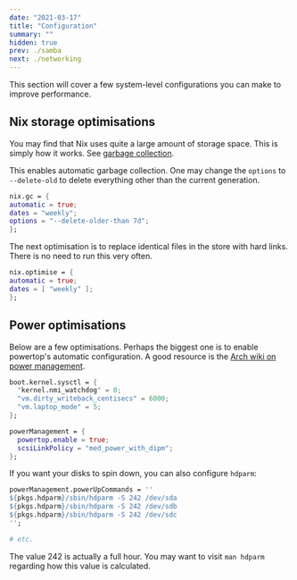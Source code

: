 ```yaml
---
date: "2021-03-17"
title: "Configuration"
summary: ""
hidden: true
prev: ./samba
next: ./networking
---
```


This section will cover a few system-level configurations you can make to
improve performance.

## Nix storage optimisations

You may find that Nix uses quite a large amount of storage space. This is simply
how it works. See [garbage
collection](https://nixos.org/manual/nix/stable/#sec-garbage-collection).

This enables automatic garbage collection. One may change the `options` to
`--delete-old` to delete everything other than the current generation.

```nix path=/etc/nixos/configuration.nix
nix.gc = {
automatic = true;
dates = "weekly";
options = "--delete-older-than 7d";
};
```

The next optimisation is to replace identical files in the store with hard
links. There is no need to run this very often.

```nix path=/etc/nixos/configuration.nix
nix.optimise = {
automatic = true;
dates = [ "weekly" ];
};
```

## Power optimisations

Below are a few optimisations. Perhaps the biggest one is to enable powertop's
automatic configuration. A good resource is the [Arch wiki on power management](https://wiki.archlinux.org/title/Power_management).

```nix path=/etc/nixos/configuration.nix
boot.kernel.sysctl = {
  "kernel.nmi_watchdog" = 0;
  "vm.dirty_writeback_centisecs" = 6000;
  "vm.laptop_mode" = 5;
};

powerManagement = {
  powertop.enable = true;
  scsiLinkPolicy = "med_power_with_dipm";
};
```

If you want your disks to spin down, you can also configure `hdparm`:

```nix path=/etc/nixos/configuration.nix
powerManagement.powerUpCommands = ''
${pkgs.hdparm}/sbin/hdparm -S 242 /dev/sda
${pkgs.hdparm}/sbin/hdparm -S 242 /dev/sdb
${pkgs.hdparm}/sbin/hdparm -S 242 /dev/sdc
'';

# etc.
```

The value 242 is actually a full hour. You may want to visit `man hdparm`
regarding how this value is calculated.
